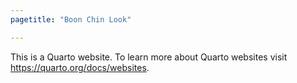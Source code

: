 ```yaml
---
pagetitle: "Boon Chin Look"

---
```

This is a Quarto website.
To learn more about Quarto websites visit <https://quarto.org/docs/websites>.
